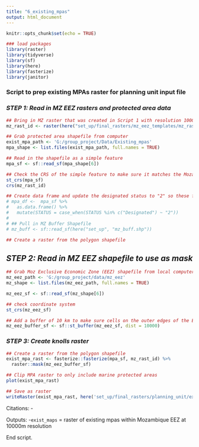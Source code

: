 ```yaml
---
title: "6_existing_mpas"
output: html_document
---
```


```r
knitr::opts_chunk$set(echo = TRUE)

### load packages
library(raster)
library(tidyverse)
library(sf)
library(here)
library(fasterize)
library(janitor)

```

### Script to prep existing MPAs raster for planning unit input file 

### *STEP 1: Read in MZ EEZ rasters and protected area data*
```r
## Bring in MZ raster that was created in Script 1 with resolution 10000
mz_rast_id <- raster(here("set_up/final_rasters/mz_eez_templates/mz_rast_id.tif"))

## Grab protected area shapefile from computer
exist_mpa_path <- 'G:/group_project/Data/Existing_mpas'
mpa_shape <- list.files(exist_mpa_path, full.names = TRUE)

## Read in the shapefile as a simple feature
mpa_sf <- sf::read_sf(mpa_shape[6]) 

## Check the CRS of the simple feature to make sure it matches the Mozambique Raster 
st_crs(mpa_sf)
crs(mz_rast_id)

```


```r

## Create data frame and update the designated status to "2" so these features will be "locled-in" to our planning unit file for analysis
# mpa_df <-  mpa_sf %>% 
#   as.data.frame() %>% 
#   mutate(STATUS = case_when(STATUS %in% c("Designated") ~ "2"))
# 
# ## Pull in MZ Buffer Shapefile
# mz_buff <- sf::read_sf(here("set_up", "mz_buff.shp"))

## Create a raster from the polygon shapefile

```


## *STEP 2: Read in MZ EEZ shapefile to use as mask*
```r
## Grab Moz Exclusive Economic Zone (EEZ) shapefile from local computer
mz_eez_path <- 'G:/group_project/data/mz_eez'
mz_shape <- list.files(mz_eez_path, full.names = TRUE) 

mz_eez_sf <- sf::read_sf(mz_shape[6])

## check coordinate system
st_crs(mz_eez_sf)

## Add a buffer of 10 km to make sure cells on the outer edges of the EEZ are included
mz_eez_buffer_sf <- sf::st_buffer(mz_eez_sf, dist = 10000)
```

### *STEP 3: Create knolls raster*
```r
## Create a raster from the polygon shapefile
exist_mpa_rast <- fasterize::fasterize(mpa_sf, mz_rast_id) %>%
  raster::mask(mz_eez_buffer_sf)

## Clip MPA raster to only include marine protected areas
plot(exist_mpa_rast)

## Save as raster
writeRaster(exist_mpa_rast, here('set_up/final_rasters/planning_unit/exist_mpas.tif'), overwrite = TRUE)

```

Citations:
 - 
 
Outputs:
 -`exist_maps` = raster of existing mpas within Mozambique EEZ at 10000m resolution

End script.
